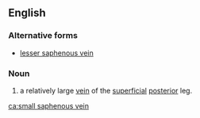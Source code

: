 ==English==

===Alternative forms===
* [[lesser saphenous vein]]

===Noun===
{{en-noun}}
{{wikipedia}}

# {{context|anatomy|lang=en}} a relatively large [[vein]] of the [[superficial]] [[posterior]] leg.

[[ca:small saphenous vein]]